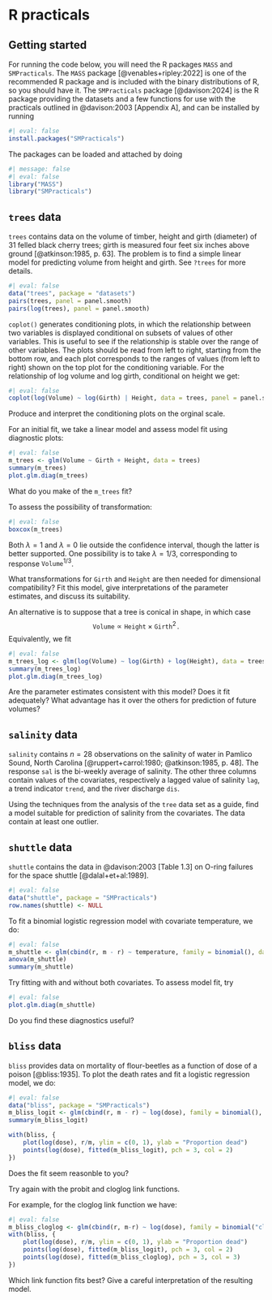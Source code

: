 # R practicals

## Getting started

For running the code below, you will need the R packages `MASS` and `SMPracticals`. The `MASS` package [@venables+ripley:2022] is one of the recommended R package and is included with the binary distributions of R, so you should have it. The `SMPracticals` package [@davison:2024] is the R package providing the datasets and a few functions for use with the practicals outlined in @davison:2003 [Appendix A], and can be installed by running
```r
#| eval: false
install.packages("SMPracticals")
```

The packages can be loaded and attached by doing
```r
#| message: false
#| eval: false
library("MASS")
library("SMPracticals")
```

## `trees` data

`trees` contains data on the volume of timber, height and girth (diameter) of 31 felled black cherry trees; girth is measured four feet six inches above ground [@atkinson:1985, p. 63]. The problem is to find a simple linear model for predicting volume from height and girth. See `?trees` for more details.
```r
#| eval: false
data("trees", package = "datasets")
pairs(trees, panel = panel.smooth)
pairs(log(trees), panel = panel.smooth)
```

`coplot()` generates conditioning plots, in which the relationship between two variables is displayed conditional on subsets of values of other variables. This is useful to see if the relationship is stable over the range of other variables. The plots should be read from left to right, starting from the bottom row, and each plot corresponds to the ranges of values (from left to right) shown on the top plot for the conditioning variable. For the relationship of log volume and log girth, conditional on height we get:
```r
#| eval: false
coplot(log(Volume) ~ log(Girth) | Height, data = trees, panel = panel.smooth)
```

::: {.callout-tip appearance="simple"}
Produce and interpret the conditioning plots on the orginal scale. 
:::

For an initial fit, we take a linear model and assess model fit using diagnostic plots:
```r
#| eval: false
m_trees <- glm(Volume ~ Girth + Height, data = trees)
summary(m_trees)
plot.glm.diag(m_trees)
```

::: {.callout-tip appearance="simple"}
What do you make of the `m_trees` fit?
:::

To assess the possibility of transformation:
```r
#| eval: false
boxcox(m_trees)
```
Both $\lambda = 1$ and $\lambda = 0$ lie outside the confidence interval, though the latter is better supported. One possibility is to take $\lambda = 1/3$, corresponding to response $\texttt{Volume}^{1/3}$. 

::: {.callout-tip appearance="simple"}
What transformations for `Girth` and `Height` are then needed for dimensional compatibility? Fit this model, give interpretations of the parameter estimates, and discuss its suitability.
:::

An alternative is to suppose that a tree is conical in shape, in which case  
$$
\texttt{Volume} \propto \texttt{Height} \times \texttt{Girth}^2 \, .
$$
Equivalently, we fit
```r
#| eval: false
m_trees_log <- glm(log(Volume) ~ log(Girth) + log(Height), data = trees)
summary(m_trees_log)
plot.glm.diag(m_trees_log)
```

::: {.callout-tip appearance="simple"}
Are the parameter estimates consistent with this model? Does it fit adequately? What advantage has it over the others for prediction of future volumes?
:::



## `salinity` data

`salinity` contains $n = 28$ observations on the salinity of water in Pamlico Sound, North Carolina [@ruppert+carrol:1980; @atkinson:1985, p. 48]. The response `sal` is the bi-weekly average of salinity. The other three columns contain values of the covariates, respectively a lagged value of salinity `lag`, a trend indicator `trend`, and the river discharge `dis`. 

::: {.callout-tip appearance="simple"}
Using the techniques from the analysis of the `tree` data set as a guide, find a model suitable for prediction of salinity from the covariates. The data contain at least one outlier.
:::

## `shuttle` data

`shuttle` contains the data in @davison:2003 [Table 1.3] on O-ring failures for the space shuttle [@dalal+et+al:1989]. 
```r
#| eval: false
data("shuttle", package = "SMPracticals")
row.names(shuttle) <- NULL
```

To fit a binomial logistic regression model with covariate temperature, we do:
```r
#| eval: false
m_shuttle <- glm(cbind(r, m - r) ~ temperature, family = binomial(), data = shuttle)
anova(m_shuttle)
summary(m_shuttle)
```

::: {.callout-tip appearance="simple"}
Try fitting with and without both covariates. To assess model fit, try 
```r
#| eval: false
plot.glm.diag(m_shuttle)
```
Do you find these diagnostics useful?
:::

## `bliss` data

`bliss` provides data on mortality of flour-beetles as a function of dose of a poison [@bliss:1935]. To plot the death rates and fit a logistic regression model, we do:
```r
#| eval: false
data("bliss", package = "SMPracticals")
m_bliss_logit <- glm(cbind(r, m - r) ~ log(dose), family = binomial(), data = bliss)
summary(m_bliss_logit)

with(bliss, {
    plot(log(dose), r/m, ylim = c(0, 1), ylab = "Proportion dead")
    points(log(dose), fitted(m_bliss_logit), pch = 3, col = 2)
})
```

::: {.callout-tip appearance="simple"}
Does the fit seem reasonble to you? 

Try again with the probit and cloglog link functions.
:::

For example, for the cloglog link function we have:
```r
#| eval: false
m_bliss_cloglog <- glm(cbind(r, m-r) ~ log(dose), family = binomial("cloglog"), data = bliss)
with(bliss, {
    plot(log(dose), r/m, ylim = c(0, 1), ylab = "Proportion dead")
    points(log(dose), fitted(m_bliss_logit), pch = 3, col = 2)
    points(log(dose), fitted(m_bliss_cloglog), pch = 3, col = 3)
})
```

::: {.callout-tip appearance="simple"}
Which link function fits best? Give a careful interpretation of the resulting model.
:::
